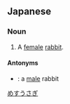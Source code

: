 ==Japanese==
{{ja-kanjitab|めす|うさぎ|yomi=k}}

===Noun===
{{ja-noun|めす.うさぎ}}

# A [[female]] [[rabbit]].

====Antonyms====
* {{ja-r|雄兎|おす.うさぎ}}: a [[male]] rabbit

[[Category:ja:Female animals|めすうさぎ]]